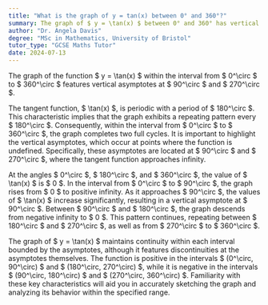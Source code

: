 ```yaml
---
title: "What is the graph of y = tan(x) between 0° and 360°?"
summary: The graph of $ y = \tan(x) $ between 0° and 360° has vertical asymptotes at 90° and 270°.
author: "Dr. Angela Davis"
degree: "MSc in Mathematics, University of Bristol"
tutor_type: "GCSE Maths Tutor"
date: 2024-07-13
---
```


The graph of the function $ y = \tan(x) $ within the interval from $ 0^\circ $ to $ 360^\circ $ features vertical asymptotes at $ 90^\circ $ and $ 270^\circ $.

The tangent function, $ \tan(x) $, is periodic with a period of $ 180^\circ $. This characteristic implies that the graph exhibits a repeating pattern every $ 180^\circ $. Consequently, within the interval from $ 0^\circ $ to $ 360^\circ $, the graph completes two full cycles. It is important to highlight the vertical asymptotes, which occur at points where the function is undefined. Specifically, these asymptotes are located at $ 90^\circ $ and $ 270^\circ $, where the tangent function approaches infinity.

At the angles $ 0^\circ $, $ 180^\circ $, and $ 360^\circ $, the value of $ \tan(x) $ is $ 0 $. In the interval from $ 0^\circ $ to $ 90^\circ $, the graph rises from $ 0 $ to positive infinity. As it approaches $ 90^\circ $, the values of $ \tan(x) $ increase significantly, resulting in a vertical asymptote at $ 90^\circ $. Between $ 90^\circ $ and $ 180^\circ $, the graph descends from negative infinity to $ 0 $. This pattern continues, repeating between $ 180^\circ $ and $ 270^\circ $, as well as from $ 270^\circ $ to $ 360^\circ $.

The graph of $ y = \tan(x) $ maintains continuity within each interval bounded by the asymptotes, although it features discontinuities at the asymptotes themselves. The function is positive in the intervals $ (0^\circ, 90^\circ) $ and $ (180^\circ, 270^\circ) $, while it is negative in the intervals $ (90^\circ, 180^\circ) $ and $ (270^\circ, 360^\circ) $. Familiarity with these key characteristics will aid you in accurately sketching the graph and analyzing its behavior within the specified range.
    